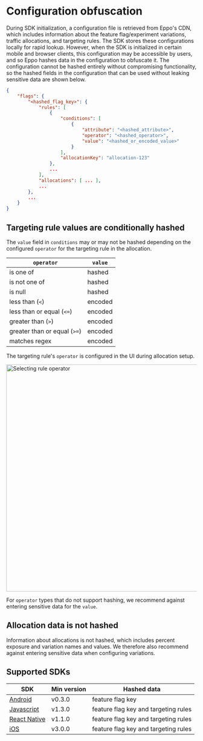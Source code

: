 # Configuration obfuscation

During SDK initialization, a configuration file is retrieved from Eppo's CDN, which includes information about the feature flag/experiment variations, traffic allocations, and targeting rules. The SDK stores these configurations locally for rapid lookup. However, when the SDK is initialized in certain mobile and browser clients, this configuration may be accessible by users, and so Eppo hashes data in the configuration to obfuscate it. The configuration cannot be hashed entirely without compromising functionality, so the hashed fields in the configuration that can be used without leaking sensitive data are shown below.


```json
{
    "flags": {
        "<hashed_flag_key>": {
            "rules": [
                {
                    "conditions": [
                        {
                            "attribute": "<hashed_attribute>",
                            "operator": "<hashed_operator>",
                            "value": "<hashed_or_encoded_value>"
                        }
                    ],
                    "allocationKey": "allocation-123"
                },
                ...
            ],
            "allocations": [ ... ],
            ...
        },
        ...
    }
}
```

## Targeting rule values are conditionally hashed

The `value` field in `conditions` may or may not be hashed depending on the configured `operator` for the targeting rule in the allocation.

| `operator`                 | `value` |
| -------------------------- | ------- |
| is one of                  | hashed  |
| is not one of              | hashed  |
| is null                    | hashed  |
| less than (`<`)              | encoded |
| less than or equal (`<=`)    | encoded |
| greater than (`>`)           | encoded |
| greater than or equal (`>=`) | encoded |
| matches regex              | encoded |

The targeting rule's `operator` is configured in the UI during allocation setup.

<img src="/img/feature-flagging/select-rule-operator.gif" alt="Selecting rule operator" width="600" />

For `operator` types that do not support hashing, we recommend against entering sensitive data for the `value`.

## Allocation data is not hashed

Information about allocations is not hashed, which includes percent exposure and variation names and values. We therefore also recommend against entering sensitive data when configuring variations.

## Supported SDKs

| SDK                                                                 | Min version | Hashed data                          |
| ------------------------------------------------------------------- | ----------- | ------------------------------------ |
| [Android](https://search.maven.org/artifact/cloud.eppo/android-sdk) | v0.3.0      | feature flag key                     |
| [Javascript](https://www.npmjs.com/package/@eppo/js-client-sdk)     | v1.3.0      | feature flag key and targeting rules |
| [React Native](https://www.npmjs.com/package/@eppo/react-native-sdk)     | v1.1.0      | feature flag key and targeting rules |
| [iOS](https://github.com/Eppo-exp/eppo-ios-sdk)                     | v3.0.0      | feature flag key and targeting rules |
